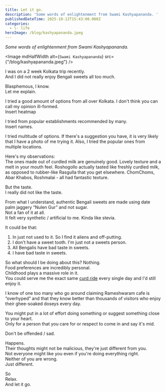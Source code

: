 ```yaml
---
title: Let it go.
description: 'Some words of enlightenment from Swami Kashyapananda. '
publishedDateTime: 2025-10-12T15:43:00.000Z
categories:
  - \- life
heroImage: /blog/kashyapananda.jpeg
---
```


<i>Some words of enlightenment from Swami Kashyapananda.</i>

<Image mdHalfWidth alt={`Swami Kashyapananda`} src={"/blog/kashyapananda.jpeg"} />

I was on a 2 week Kolkata trip recently. \
And I did not really enjoy Bengali sweets all too much.

Blasphemous, I know. \
Let me explain.

I tried a good amount of options from all over Kolkata. I don't think you can call my opinion ill-formed. \
Insert heatmap

I tried from popular establishments recommended by many. \
Insert names.

I tried multitude of options. If there's a suggestion you have, it is very likely that I have a photo of me trying it. Also, I tried the popular ones from multiple locations.

Here's my observations: \
The ones made out of curdled milk are genuinely good. Lovely texture and a melt in your mouth feel. Roshogollo actually tasted like freshly curdled milk, as opposed to rubber-like Rasgulla that you get elsewhere. ChomChoms, Abar Khabos, Roshmalai - all had fantastic texture.

But the taste. \
I really did not like the taste.

From what I understand, authentic Bengali sweets are made using date palm jaggery “Nulen Gur” and not sugar. \
Not a fan of it at all. \
It felt very synthetic / artificial to me. Kinda like stevia.

It could be that: 

1. In just not used to it. So I find it aliens and off-putting.
2. I don't have a sweet tooth. I'm just not a sweets person.
3. All Bengalis have bad taste in sweets.
4. I have bad taste in sweets.

So what should I be doing about this?
Nothing. \
Food preferences are incredibly personal. \
Childhood plays a massive role in it. \
You could serve me the exact same [curd ride](/blog/recipe-1-curd-rice) every single day and I'd still enjoy it.

I know of one too many who go around claiming Rameshwaram cafe is “overhyped” and that they know better than thousands of visitors who enjoy their ghee-soaked doseys every day.

You might put in a lot of effort doing something or suggest something close to your heart. \
Only for a person that you care for or respect to come in and say it's mid.

Don't be offended / sad.

Happens. \
Their thoughts might not be malicious, they're just different from you. \
Not everyone might like you even if you're doing everything right. \
Neither of you are wrong. \
Just different.

So \
Relax. \
And let it go.
